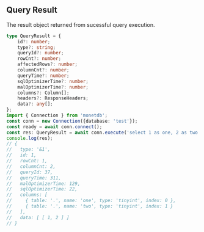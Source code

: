 ## Query Result
The result object returned from sucessful query execution.
```ts
type QueryResult = {
    id?: number;
    type?: string;
    queryId?: number;
    rowCnt?: number;
    affectedRows?: number;
    columnCnt?: number;
    queryTime?: number;
    sqlOptimizerTime?: number;
    malOptimizerTime?: number;
    columns?: Column[];
    headers?: ResponseHeaders;
    data?: any[];
};
import { Connection } from 'monetdb';
const conn = new Connection({database: 'test'});
const ready = await conn.connect();
const res: QueryResult = await conn.execute('select 1 as one, 2 as two');
console.log(res);
// {
//   type: '&1',
//   id: 1,
//   rowCnt: 1,
//   columnCnt: 2,
//   queryId: 37,
//   queryTime: 311,
//   malOptimizerTime: 129,
//   sqlOptimizerTime: 22,
//   columns: [
//     { table: '.', name: 'one', type: 'tinyint', index: 0 },
//     { table: '.', name: 'two', type: 'tinyint', index: 1 }
//   ],
//   data: [ [ 1, 2 ] ]
// }

```
